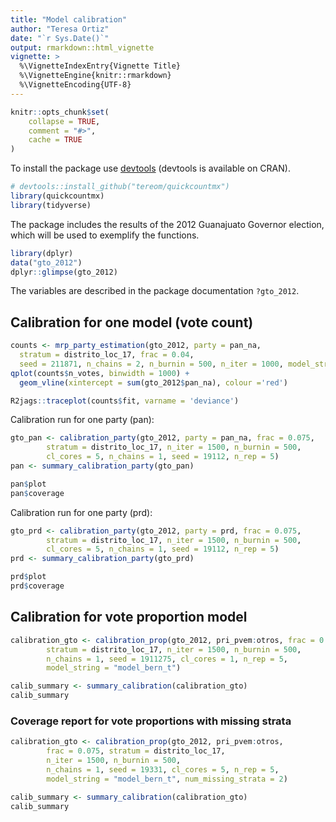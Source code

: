 ```yaml
---
title: "Model calibration"
author: "Teresa Ortiz"
date: "`r Sys.Date()`"
output: rmarkdown::html_vignette
vignette: >
  %\VignetteIndexEntry{Vignette Title}
  %\VignetteEngine{knitr::rmarkdown}
  %\VignetteEncoding{UTF-8}
---
```


```r
knitr::opts_chunk$set(
    collapse = TRUE,
    comment = "#>", 
    cache = TRUE
)
```

To install the package use [devtools](https://github.com/r-lib/devtools) 
(devtools is available on CRAN).

```r
# devtools::install_github("tereom/quickcountmx")
library(quickcountmx)
library(tidyverse)
```

The package includes the results of the 2012 Guanajuato Governor election, which
will be used to exemplify the functions.

```r
library(dplyr)
data("gto_2012")
dplyr::glimpse(gto_2012)
```

The variables are described in the package documentation `?gto_2012`.



## Calibration for one model (vote count)


```r
counts <- mrp_party_estimation(gto_2012, party = pan_na, 
  stratum = distrito_loc_17, frac = 0.04, 
  seed = 211871, n_chains = 2, n_burnin = 500, n_iter = 1000, model_string = "model_bern_t")
qplot(counts$n_votes, binwidth = 1000) + 
  geom_vline(xintercept = sum(gto_2012$pan_na), colour ='red')
```

```r
R2jags::traceplot(counts$fit, varname = 'deviance')
```

Calibration run for one party (pan):

```r
gto_pan <- calibration_party(gto_2012, party = pan_na, frac = 0.075,
        stratum = distrito_loc_17, n_iter = 1500, n_burnin = 500, 
        cl_cores = 5, n_chains = 1, seed = 19112, n_rep = 5)
pan <- summary_calibration_party(gto_pan)
```

```r
pan$plot
pan$coverage
```

Calibration run for one party (prd):


```r
gto_prd <- calibration_party(gto_2012, party = prd, frac = 0.075,
        stratum = distrito_loc_17, n_iter = 1500, n_burnin = 500, 
        cl_cores = 5, n_chains = 1, seed = 19112, n_rep = 5)
prd <- summary_calibration_party(gto_prd)
```

```r
prd$plot
prd$coverage
```



## Calibration for vote proportion model

```r
calibration_gto <- calibration_prop(gto_2012, pri_pvem:otros, frac = 0.02, 
        stratum = distrito_loc_17, n_iter = 1500, n_burnin = 500, 
        n_chains = 1, seed = 1911275, cl_cores = 1, n_rep = 5, 
        model_string = "model_bern_t")
```


```r
calib_summary <- summary_calibration(calibration_gto)
calib_summary
```



### Coverage report for vote proportions with missing strata



```r
calibration_gto <- calibration_prop(gto_2012, pri_pvem:otros,
        frac = 0.075, stratum = distrito_loc_17, 
        n_iter = 1500, n_burnin = 500, 
        n_chains = 1, seed = 19331, cl_cores = 5, n_rep = 5, 
        model_string = "model_bern_t", num_missing_strata = 2)
```

```r
calib_summary <- summary_calibration(calibration_gto)
calib_summary
```
